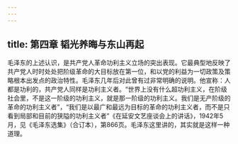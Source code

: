 ```yaml
---
---
---
```

title: 第四章 韬光养晦与东山再起
---




毛泽东的上述认识，是共产党人革命功利主义立场的突出表现。它最典型地反映了共产党人时时处处把阶级革命的大目标放在第一位，和以党的利益为一切政策及策略根本出发点的政治特性。毛泽东几年后对此曾有过非常明确的说明。他宣称：人都是功利的，共产党人同样是功利主义者。“世界上没有什么超功利主义，在阶级社会里，不是这一阶级的功利主义，就是那一阶级的功利主义。我们是无产阶级的革命的功利主义者”，“我们是以最广和最远为目标的革命的功利主义者，而不是只看到局部和目前的狭隘的功利主义者”《在延安文艺座谈会上的讲话》，1942年5月，见《毛泽东选集》（合订本），第866页。毛泽东这里讲的，其实就是这样一种道理。